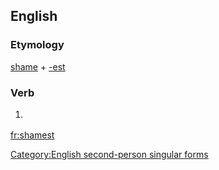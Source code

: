 ==English==

===Etymology===
[[shame]] + [[-est]]

===Verb===
{{infl|en|verb form}}

# {{archaic}} {{form of|Second-person singular simple present form of|shame}}

[[Category:English second-person singular forms]]

[[fr:shamest]]